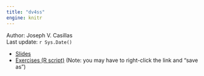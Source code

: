```yaml
---
title: "dv4ss"
engine: knitr
---
```


Author: Joseph V. Casillas  
Last update: `r Sys.Date()`

- [Slides](https://www.jvcasillas.com/dv4ss/slides/index.html)
- [Exercises (R script)](https://raw.githubusercontent.com/jvcasillas/dv4ss/main/misc/exercises.R) (Note: you may have to right-click the link and "save as")


